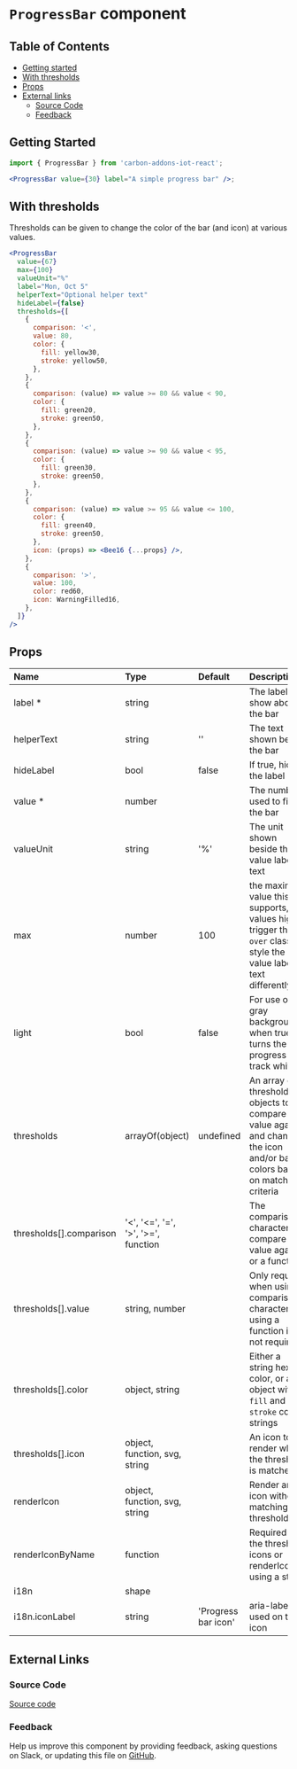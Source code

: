 # `ProgressBar` component

## Table of Contents

- [Getting started](#getting-started)
- [With thresholds](#with-thresholds)
- [Props](#props)
- [External links](#external-links)
  - [Source Code](#source-code)
  - [Feedback](#feedback)

## Getting Started

```jsx
import { ProgressBar } from 'carbon-addons-iot-react';

<ProgressBar value={30} label="A simple progress bar" />;
```

## With thresholds

Thresholds can be given to change the color of the bar (and icon) at various values.

```jsx
<ProgressBar
  value={67}
  max={100}
  valueUnit="%"
  label="Mon, Oct 5"
  helperText="Optional helper text"
  hideLabel={false}
  thresholds={[
    {
      comparison: '<',
      value: 80,
      color: {
        fill: yellow30,
        stroke: yellow50,
      },
    },
    {
      comparison: (value) => value >= 80 && value < 90,
      color: {
        fill: green20,
        stroke: green50,
      },
    },
    {
      comparison: (value) => value >= 90 && value < 95,
      color: {
        fill: green30,
        stroke: green50,
      },
    },
    {
      comparison: (value) => value >= 95 && value <= 100,
      color: {
        fill: green40,
        stroke: green50,
      },
      icon: (props) => <Bee16 {...props} />,
    },
    {
      comparison: '>',
      value: 100,
      color: red60,
      icon: WarningFilled16,
    },
  ]}
/>
```

## Props

| Name                    | Type                                | Default             | Description                                                                                                                 |
| :---------------------- | :---------------------------------- | :------------------ | :-------------------------------------------------------------------------------------------------------------------------- |
| label \*                | string                              |                     | The label show above the bar                                                                                                |
| helperText              | string                              | ''                  | The text shown below the bar                                                                                                |
| hideLabel               | bool                                | false               | If true, hide the label                                                                                                     |
| value \*                | number                              |                     | The number used to fill the bar                                                                                             |
| valueUnit               | string                              | '%'                 | The unit shown beside the value label text                                                                                  |
| max                     | number                              | 100                 | the maximum value this bar supports, values higher trigger the `over` class to style the value label text differently       |
| light                   | bool                                | false               | For use on gray backgrounds, when true turns the progress bar track white                                                   |
| thresholds              | arrayOf(object)                     | undefined           | An array of threshold objects to compare the value against and change the icon and/or bar colors based on matching criteria |
| thresholds[].comparison | '<', '<=', '=', '>', '>=', function |                     | The comparison character to compare value against or a function                                                             |
| thresholds[].value      | string, number                      |                     | Only required when using a comparison character, if using a function it's not required                                      |
| thresholds[].color      | object, string                      |                     | Either a string hex color, or an object with `fill` and `stroke` color strings                                              |
| thresholds[].icon       | object, function, svg, string       |                     | An icon to render when the threshold is matched                                                                             |
| renderIcon              | object, function, svg, string       |                     | Render an icon without matching a threshold                                                                                 |
| renderIconByName        | function                            |                     | Required if the threshold icons or renderIcon is using a string                                                             |
| i18n                    | shape                               |                     |                                                                                                                             |
| i18n.iconLabel          | string                              | 'Progress bar icon' | aria-label used on the icon                                                                                                 |

## External Links

### Source Code

[Source code](https://github.com/carbon-design-system/carbon-addons-iot-react/tree/next/packages/react/src/components/ProgressBar)

### Feedback

Help us improve this component by providing feedback, asking questions on Slack, or updating this file on
[GitHub](https://github.com/carbon-design-system/carbon-addons-iot-react/tree/next/packages/react/src/components/ProgressBar/ProgressBar.mdx).
